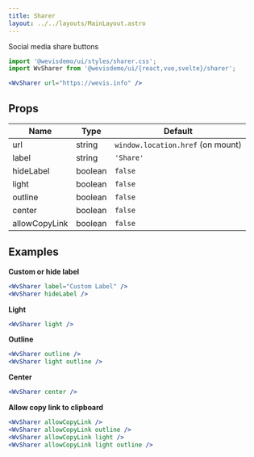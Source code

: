 ```yaml
---
title: Sharer
layout: ../../layouts/MainLayout.astro
---
```



Social media share buttons

<div class="not-prose component-preview">
  <WvSharer client:idle url="https://wevis.info" />
</div>

```jsx
import '@wevisdemo/ui/styles/sharer.css';
import WvSharer from '@wevisdemo/ui/{react,vue,svelte}/sharer';
```

```jsx
<WvSharer url="https://wevis.info" />
```

## Props

| Name          | Type    | Default                           |
| ------------- | ------- | --------------------------------- |
| url           | string  | `window.location.href` (on mount) |
| label         | string  | `'Share'`                         |
| hideLabel     | boolean | `false`                           |
| light         | boolean | `false`                           |
| outline       | boolean | `false`                           |
| center        | boolean | `false`                           |
| allowCopyLink | boolean | `false`                           |

## Examples

**Custom or hide label**

<div class="not-prose component-preview">
  <WvSharer client:idle label="Custom Label" />
  <WvSharer client:idle hideLabel />
</div>

```jsx
<WvSharer label="Custom Label" />
<WvSharer hideLabel />
```

**Light**

<div class="not-prose component-preview-dark">
  <WvSharer client:idle light />
</div>

```jsx
<WvSharer light />
```

**Outline**

<div class="-my-2 flex gap-2">
  <div class="not-prose component-preview">
    <WvSharer client:idle outline />
  </div>
  <div class="not-prose component-preview-dark">
    <WvSharer client:idle light outline />
  </div>
</div>

```jsx
<WvSharer outline />
<WvSharer light outline />
```

**Center**

<div class="not-prose component-preview">
  <WvSharer client:idle center />
</div>

```jsx
<WvSharer center />
```

**Allow copy link to clipboard**

<div class="-my-2 flex gap-2">
  <div class="not-prose component-preview">
    <WvSharer client:idle allowCopyLink />
    <div class="h-2" />
    <WvSharer client:idle allowCopyLink outline />
  </div>
  <div class="not-prose component-preview-dark">
    <WvSharer client:idle allowCopyLink light />
    <div class="h-2" />
    <WvSharer client:idle allowCopyLink outline light />
  </div>
</div>

```jsx
<WvSharer allowCopyLink />
<WvSharer allowCopyLink outline />
<WvSharer allowCopyLink light />
<WvSharer allowCopyLink light outline />
```
